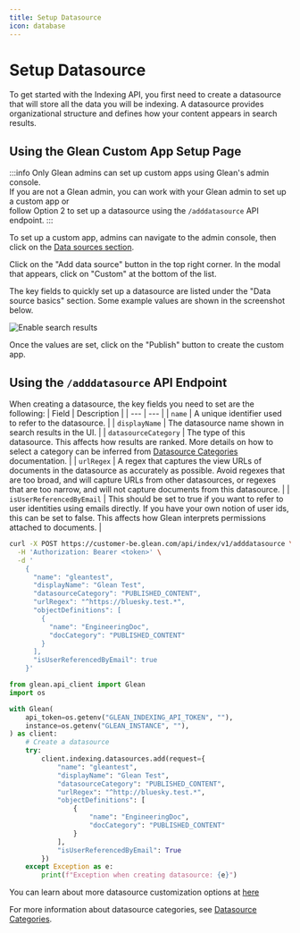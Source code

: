 ```yaml
---
title: Setup Datasource
icon: database
---
```



# Setup Datasource

To get started with the Indexing API, you first need to create a datasource that will store all the data you will be indexing. A datasource provides organizational structure and defines how your content appears in search results.

## Using the Glean Custom App Setup Page

:::info
  Only Glean admins can set up custom apps using Glean's admin console. <br />
  If you are not a Glean admin, you can work with your Glean admin to set up a
  custom app or <br />
  follow Option 2 to set up a datasource using the `/adddatasource` API
  endpoint.
:::

To set up a custom app, admins can navigate to the admin console, then click on the [Data sources section](https://app.glean.com/admin/setup/apps).

Click on the "Add data source" button in the top right corner. In the modal that appears, click on "Custom" at the bottom of the list.

The key fields to quickly set up a datasource are listed under the "Data source basics" section. Some example values are shown in the screenshot below.

![Enable search results](./images/custom_datasource_setup_example.png)

Once the values are set, click on the "Publish" button to create the custom app.

## Using the `/adddatasource` API Endpoint

When creating a datasource, the key fields you need to set are the following:
| Field | Description |
| --- | --- |
| `name` | A unique identifier used to refer to the datasource. |
| `displayName` | The datasource name shown in search results in the UI. |
| `datasourceCategory` | The type of this datasource. This affects how results are ranked. More details on how to select a category can be inferred from [Datasource Categories](../datasource/category) documentation. |
| `urlRegex` | A regex that captures the view URLs of documents in the datasource as accurately as possible. Avoid regexes that are too broad, and will capture URLs from other datasources, or regexes that are too narrow, and will not capture documents from this datasource. |
| `isUserReferencedByEmail` | This should be set to true if you want to refer to user identities using emails directly. If you have your own notion of user ids, this can be set to false. This affects how Glean interprets permissions attached to documents. |

<Tabs>
<TabItem value="curl" label="cURL">

```bash
curl -X POST https://customer-be.glean.com/api/index/v1/adddatasource \
  -H 'Authorization: Bearer <token>' \
  -d '
    {
      "name": "gleantest",
      "displayName": "Glean Test",
      "datasourceCategory": "PUBLISHED_CONTENT",
      "urlRegex": "^https://bluesky.test.*",
      "objectDefinitions": [
        {
          "name": "EngineeringDoc",
          "docCategory": "PUBLISHED_CONTENT"
        }
      ],
      "isUserReferencedByEmail": true
    }'
```

</TabItem>
<TabItem value="python" label="Python">

```python
from glean.api_client import Glean
import os

with Glean(
    api_token=os.getenv("GLEAN_INDEXING_API_TOKEN", ""),
    instance=os.getenv("GLEAN_INSTANCE", ""),
) as client:
    # Create a datasource
    try:
        client.indexing.datasources.add(request={
            "name": "gleantest",
            "displayName": "Glean Test",
            "datasourceCategory": "PUBLISHED_CONTENT",
            "urlRegex": "^http://bluesky.test.*",
            "objectDefinitions": [
                {
                    "name": "EngineeringDoc",
                    "docCategory": "PUBLISHED_CONTENT"
                }
            ],
            "isUserReferencedByEmail": True
        })
    except Exception as e:
        print(f"Exception when creating datasource: {e}")
```

</TabItem>
</Tabs>

You can learn about more datasource customization options at
[here](https://developers.glean.com/indexing/tag/Datasources/paths/~1adddatasource/post/)

For more information about datasource categories, see [Datasource Categories](../datasource/category).
